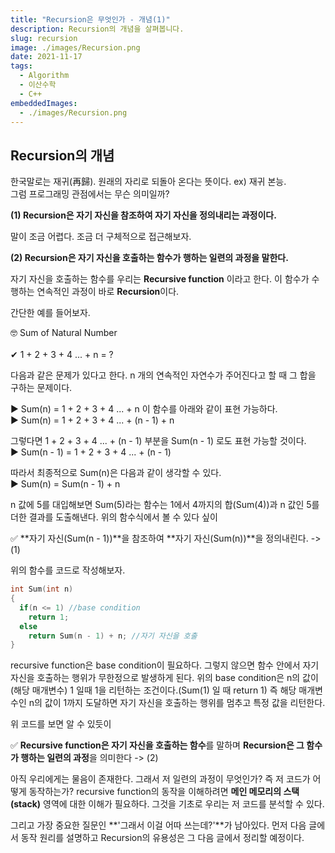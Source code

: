 ```yaml
---
title: "Recursion은 무엇인가 - 개념(1)"
description: Recursion의 개념을 살펴봅니다.
slug: recursion
image: ./images/Recursion.png
date: 2021-11-17
tags:
  - Algorithm
  - 이산수학
  - C++
embeddedImages:
  - ./images/Recursion.png
---
```


## Recursion의 개념

한국말로는 재귀(再歸). 원래의 자리로 되돌아 온다는 뜻이다. ex) 재귀 본능. <br />
그럼 프로그래밍 관점에서는 무슨 의미일까?

**(1) Recursion은 자기 자신을 참조하여 자기 자신을 정의내리는 과정이다.**

말이 조금 어렵다. 조금 더 구체적으로 접근해보자.

**(2) Recursion은 자기 자신을 호출하는 함수가 행하는 일련의 과정을 말한다.**

자기 자신을 호출하는 함수를 우리는 **Recursive function** 이라고 한다. 이 함수가 수행하는 연속적인 과정이 바로 **Recursion**이다.

간단한 예를 들어보자.

<DecoDiv display="default">
  🤓 Sum of Natural Number
  <br />
  <br />✔ 1 + 2 + 3 + 4 ... + n = ?
</DecoDiv>

다음과 같은 문제가 있다고 한다. n 개의 연속적인 자연수가 주어진다고 할 때 그 합을 구하는 문제이다.

▶ Sum(n) = 1 + 2 + 3 + 4 ... + n 이 함수를 아래와 같이 표현 가능하다. <br />
▶ Sum(n) = 1 + 2 + 3 + 4 ... + (n - 1) + n

그렇다면 1 + 2 + 3 + 4 ... + (n - 1) 부분을 Sum(n - 1) 로도 표현 가능할 것이다.<br />
▶ Sum(n - 1) = 1 + 2 + 3 + 4 ... + (n - 1)

따라서 최종적으로 Sum(n)은 다음과 같이 생각할 수 있다. <br />
▶ Sum(n) = Sum(n - 1) + n

n 값에 5를 대입해보면 Sum(5)라는 함수는 1에서 4까지의 합(Sum(4))과 n 값인 5를 더한 결과를 도출해낸다. 위의 함수식에서 볼 수 있다 싶이

✅ **자기 자신(Sum(n - 1))**을 참조하여 **자기 자신(Sum(n))**을 정의내린다. -> (1)<br />

위의 함수를 코드로 작성해보자.

```cpp
int Sum(int n)
{
  if(n <= 1) //base condition
    return 1;
  else
    return Sum(n - 1) + n; //자기 자신을 호출
}
```

recursive function은 base condition이 필요하다. 그렇지 않으면 함수 안에서 자기 자신을 호출하는 행위가 무한정으로 발생하게 된다.
위의 base condition은 n의 값이(해당 매개변수) 1 일때 1을 리턴하는 조건이다.(Sum(1) 일 때 return 1) 즉 해당 매개변수인 n의 값이 1까지 도달하면
자기 자신을 호출하는 행위를 멈추고 특정 값을 리턴한다.

위 코드를 보면 알 수 있듯이

✅ **Recursive function은 자기 자신을 호출하는 함수**를 말하며 **Recursion은 그 함수가 행하는 일련의 과정**을 의미한다 -> (2)<br />

아직 우리에게는 물음이 존재한다. 그래서 저 일련의 과정이 무엇인가? 즉 저 코드가 어떻게 동작하는가?
recursive function의 동작을 이해하려면 **메인 메모리의 스택(stack)** 영역에 대한 이해가 필요하다.
그것을 기초로 우리는 저 코드를 분석할 수 있다.

그리고 가장 중요한 질문인 **'그래서 이걸 어따 쓰는데?'**가 남아있다.
먼저 다음 글에서 동작 원리를 설명하고 Recursion의 유용성은 그 다음 글에서 정리할 예정이다.
